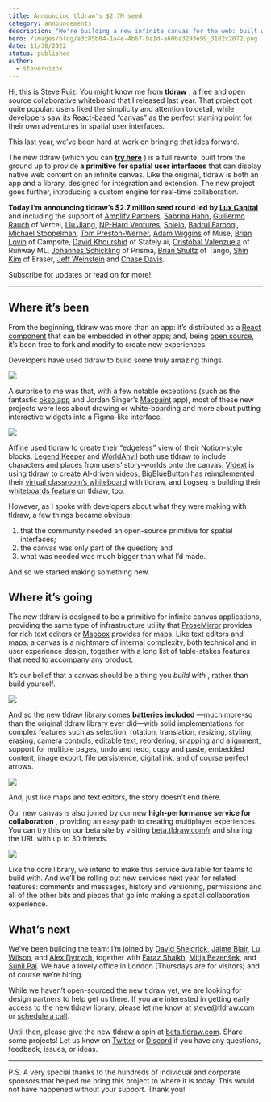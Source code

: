 ```yaml
---
title: Announcing tldraw's $2.7M seed
category: announcements
description: "We're building a new infinite canvas for the web: built with React, made for developers, and with a super-fast engine for collaboration. Try it today."
hero: /images/blog/a3c85b04-1a4e-4b67-9a1d-a60ba3293e99_3182x2072.png
date: 11/30/2022
status: published
author:
  - steveruizok
---
```


Hi, this is [Steve Ruiz](https://twitter.com/steveruizok). You might know me from **[tldraw](https://tldraw.com/)** , a free and open source collaborative whiteboard that I released last year. That project got quite popular: users liked the simplicity and attention to detail, while developers saw its React-based “canvas” as the perfect starting point for their own adventures in spatial user interfaces.

This last year, we’ve been hard at work on bringing that idea forward.

The new tldraw (which you can **[try here](http://beta.tldraw.com)** ) is a full rewrite, built from the ground up to provide **a primitive for spatial user interfaces** that can display native web content on an infinite canvas. Like the original, tldraw is both an app and a library, designed for integration and extension. The new project goes further, introducing a custom engine for real-time collaboration.

**Today I’m announcing tldraw’s $2.7 million seed round led by [Lux Capital](https://luxcapital.com/)** and including the support of [Amplify Partners](https://www.amplifypartners.com/), [Sabrina Hahn](https://www.sabrinahahn.com/), [Guillermo Rauch](https://twitter.com/rauchg) of Vercel, [Liu Jiang](https://www.linkedin.com/in/liujiang1), [NP-Hard Ventures](https://nphard.vc/), [Soleio](https://twitter.com/soleio), [Badrul Farooqi](https://twitter.com/farooqib), [Michael Stoppelman](https://www.linkedin.com/in/michaelstoppelman), [Tom Preston-Werner](https://twitter.com/mojombo), [Adam Wiggins](https://twitter.com/_adamwiggins_) of Muse, [Brian Lovin](https://twitter.com/brian_lovin) of Campsite, [David Khourshid](https://twitter.com/DavidKPiano) of Stately.ai, [Cristóbal Valenzuela](https://twitter.com/c_valenzuelab) of Runway ML, [Johannes Schickling](https://twitter.com/schickling) of Prisma, [Brian Shultz](https://twitter.com/brianlshultz) of Tango, [Shin Kim](https://twitter.com/_shinkim) of Eraser, [Jeff Weinstein](https://twitter.com/jeff_weinstein) and [Chase Davis](https://twitter.com/Chase_Davis_).

Subscribe for updates or read on for more!

---

## Where it’s been

From the beginning, tldraw was more than an app: it’s distributed as a [React component](https://www.npmjs.com/package/@tldraw/tldraw) that can be embedded in other apps; and, being [open source](https://github.com/tldraw/tldraw), it’s been free to fork and modify to create new experiences.

Developers have used tldraw to build some truly amazing things.

![](/images/blog/993840f2-48e3-4ff0-aa8b-817aac4ce170_2458x1692.png)

A surprise to me was that, with a few notable exceptions (such as the fantastic [okso.app](https://okso.app) and Jordan Singer’s [Macpaint](https://paint.diagram.com/) app), most of these new projects were less about drawing or white-boarding and more about putting interactive widgets into a Figma-like interface.

![](/images/blog/9df12c13-3435-4853-93f6-0abe3701f340_2312x1596.png)

[Affine](https://pathfinder.affine.pro/) used tldraw to create their “edgeless” view of their Notion-style blocks. [Legend Keeper](https://www.legendkeeper.com/boards-announcement/) and [WorldAnvil](https://www.worldanvil.com/features/whiteboard) both use tldraw to include characters and places from users’ story-worlds onto the canvas. [Vidext](https://www.vidext.io/) is using tldraw to create AI-driven [videos](https://www.vidext.io/), BigBlueButton has reimplemented their [virtual classroom’s whiteboard](https://docs.bigbluebutton.org/2.6/new.html#engagement) with tldraw, and Logseq is building their [whiteboards feature](https://twitter.com/logseq/status/1527487236916228096) on tldraw, too.

However, as I spoke with developers about what they were making with tldraw, a few things became obvious:

1. that the community needed an open-source primitive for spatial interfaces;
2. the canvas was only part of the question; and
3. what was needed was much bigger than what I’d made.

And so we started making something new.

## Where it’s going

The new tldraw is designed to be a primitive for infinite canvas applications, providing the same type of infrastructure utility that [ProseMirror](https://prosemirror.net/) provides for rich text editors or [Mapbox](https://www.mapbox.com/) provides for maps. Like text editors and maps, a canvas is a nightmare of internal complexity, both technical and in user experience design, together with a long list of table-stakes features that need to accompany any product.

It’s our belief that a canvas should be a thing you _build_ _with_ , rather than build yourself.

![](/images/blog/656017c1-0d25-4c13-bfca-72f8153be33e_720x406.gif)

And so the new tldraw library comes **batteries included** —much more-so than the original tldraw library ever did—with solid implementations for complex features such as selection, rotation, translation, resizing, styling, erasing, camera controls, editable text, reordering, snapping and alignment, support for multiple pages, undo and redo, copy and paste, embedded content, image export, file persistence, digital ink, and of course perfect arrows.

![](/images/blog/e7e74c7c-9f4b-4cf0-b9f2-5fed540c18af_720x406.gif)

And, just like maps and text editors, the story doesn’t end there.

Our new canvas is also joined by our new **high-performance service for collaboration** , providing an easy path to creating multiplayer experiences. You can try this on our beta site by visiting [beta.tldraw.com/r](https://beta.tldraw.com/r) and sharing the URL with up to 30 friends.

![](/images/blog/03445090-ba4a-421e-a8b7-dbbf868bb81a_722x406.gif)

Like the core library, we intend to make this service available for teams to build with. And we’ll be rolling out new services next year for related features: comments and messages, history and versioning, permissions and all of the other bits and pieces that go into making a spatial collaboration experience.

## What’s next

We’ve been building the team: I’m joined by [David Sheldrick](https://twitter.com/djsheldrick), [Jaime Blair](https://twitter.com/orangemugdev), [Lu Wilson](https://twitter.com/TodePond), and [Alex Dytrych](https://twitter.com/somehats), together with [Faraz Shaikh](https://twitter.com/CantBeFaraz), [Mitja Bezenšek](https://twitter.com/MitjaBezensek), and [Sunil Pai](https://twitter.com/threepointone). We have a lovely office in London (Thursdays are for visitors) and of course we’re hiring.

While we haven’t open-sourced the new tldraw yet, we are looking for design partners to help get us there. If you are interested in getting early access to the new tldraw library, please let me know at steve@tldraw.com or [schedule a call](https://calendly.com/steveruizok-meet/tldraw-chat).

Until then, please give the new tldraw a spin at [beta.tldraw.com](https://beta.tldraw.com). Share some projects! Let us know on [Twitter](https://twitter.com/tldraw) or [Discord](https://discord.tldraw.com/?utm_source=blog&utm_medium=announcement&utm_campaign=tldraw-seed) if you have any questions, feedback, issues, or ideas.

---

P.S. A very special thanks to the hundreds of individual and corporate sponsors that helped me bring this project to where it is today. This would not have happened without your support. Thank you!

